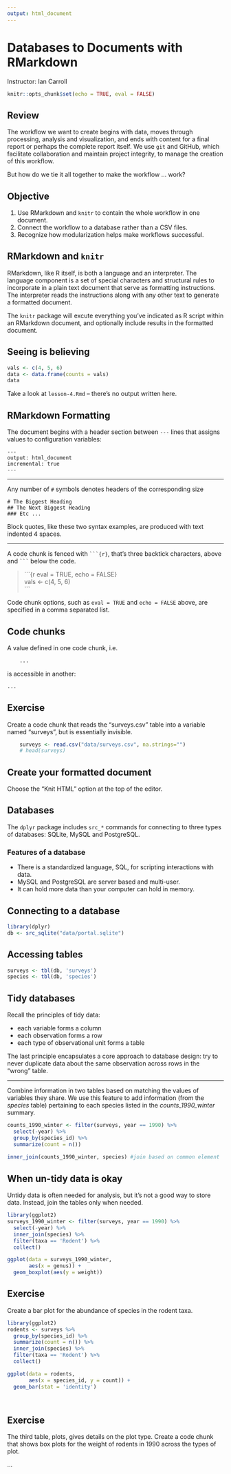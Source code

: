 ```yaml
---
output: html_document
---
```


# Databases to Documents with RMarkdown

Instructor: Ian Carroll

```r
knitr::opts_chunk$set(echo = TRUE, eval = FALSE)
```

## Review

The workflow we want to create begins with data, moves through processing, analysis and visualization, and ends with content for a final report or perhaps the complete report itself. We use `git` and GitHub, which facilitate collaboration and maintain project integrity, to manage the creation of this workflow.

But how do we tie it all together to make the workflow ... work?

## Objective

1. Use RMarkdown and `knitr` to contain the whole workflow in one document.
1. Connect the workflow to a database rather than a CSV files.
1. Recognize how modularization helps make workflows successful.
   
## RMarkdown and `knitr`

RMarkdown, like R itself, is both a language and an interpreter. The language component is a set of special characters and structural rules to incorporate in a plain text document that serve as formatting instructions. The interpreter reads the instructions along with any other text to generate a formatted document.

The `knitr` package will excute everything you've indicated as R script within an RMarkdown document, and optionally include results in the formatted document.

## Seeing is believing

```r
vals <- c(4, 5, 6)
data <- data.frame(counts = vals)
data
```

Take a look at `lesson-4.Rmd` -- there's no output written here.

## RMarkdown Formatting

The document begins with a header section between `---` lines that assigns values to configuration variables:

    ---
    output: html_document
    incremental: true
    ---

***

Any number of `#` symbols denotes headers of the corresponding size

    # The Biggest Heading
    ## The Next Biggest Heading
    ### Etc ...

Block quotes, like these two syntax examples, are produced with text indented 4 spaces.

***

A code chunk is fenced with ` ```{r} `, that's three backtick characters, above and ` ``` ` below the code.

> \`\`\`{r eval = TRUE, echo = FALSE}  
> vals <- c(4, 5, 6)  
> \`\`\`

Code chunk options, such as `eval = TRUE` and `echo = FALSE` above, are specified in a comma separated list.

## Code chunks

A value defined in one code chunk, i.e.

```r
    ...
```

is accessible in another:

```r
...
```

## Exercise

Create a code chunk that reads the "surveys.csv" table into a variable named "surveys", but is essentially invisible.

```r
    surveys <- read.csv("data/surveys.csv", na.strings="")
    # head(surveys)
```
## Create your formatted document

Choose the "Knit HTML" option at the top of the editor.

## Databases

The `dplyr` package includes `src_*` commands for connecting to three types of databases: SQLite, MySQL and PostgreSQL.

### Features of a database

- There is a standardized language, SQL, for scripting interactions with data.
- MySQL and PostgreSQL are server based and multi-user.
- It can hold more data than your computer can hold in memory.

## Connecting to a database

```r
library(dplyr)
db <- src_sqlite("data/portal.sqlite")
```

## Accessing tables

```r
surveys <- tbl(db, 'surveys')
species <- tbl(db, 'species')
```

## Tidy databases

Recall the principles of tidy data:

- each variable forms a column
- each observation forms a row
- each type of observational unit forms a table

The last principle encapsulates a core approach to database design: try to never duplicate data about the same observation across rows in the "wrong" table.

***

Combine information in two tables based on matching the values of variables they share. We use this feature to add information (from the *species* table) pertaining to each species listed in the *counts_1990_winter* summary.

```r
counts_1990_winter <- filter(surveys, year == 1990) %>%
  select(-year) %>%
  group_by(species_id) %>%
  summarize(count = n())
  
inner_join(counts_1990_winter, species) #join based on common element
```

## When **un-**tidy data is okay

Untidy data is often needed for analysis, but it's not a good way to store data. Instead, join the tables only when needed.

```r
library(ggplot2)
surveys_1990_winter <- filter(surveys, year == 1990) %>%
  select(-year) %>%
  inner_join(species) %>%
  filter(taxa == 'Rodent') %>%
  collect()

ggplot(data = surveys_1990_winter,
       aes(x = genus)) +
  geom_boxplot(aes(y = weight))
```

## Exercise

Create a bar plot for the abundance of species in the rodent taxa.

```r
library(ggplot2)
rodents <- surveys %>%
  group_by(species_id) %>%
  summarize(count = n()) %>%
  inner_join(species) %>%
  filter(taxa == 'Rodent') %>%
  collect()

ggplot(data = rodents,
       aes(x = species_id, y = count)) +
  geom_bar(stat = 'identity')




```
## Exercise

The third table, plots, gives details on the plot type. Create a code chunk that shows box plots for the weight of rodents in 1990 across the types of plot.

   ...
